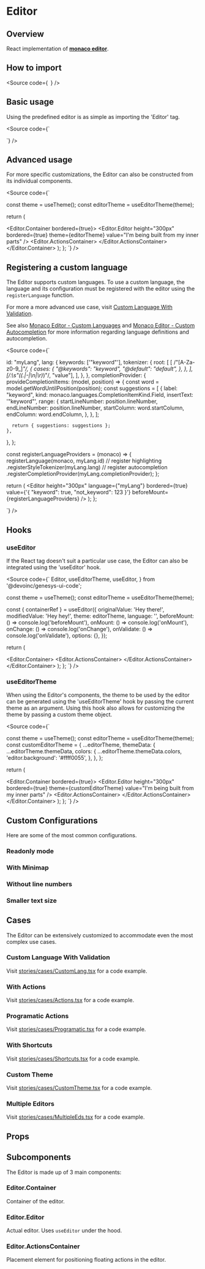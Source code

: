 


<Meta title="Components/Code/Editor/Docs" />

# Editor

## Overview

React implementation of [**monaco editor**](https://microsoft.github.io/monaco-editor/).

<Canvas of={Stories.Base} sourceState="none" />

## How to import

<Source
  code={`
`}
/>

## Basic usage

Using the predefined editor is as simple as importing the 'Editor' tag.

<Source
  code={`

`}
/>

## Advanced usage

For more specific customizations, the Editor can also be constructed from its individual components.

<Source
  code={`


  const theme = useTheme();
  const editorTheme = useEditorTheme(theme);

return (

<Editor.Container bordered={true}>
  <Editor.Editor
    height="300px"
    bordered={true}
    theme={editorTheme}
    value="I'm being built from my inner parts"
  />
  <Editor.ActionsContainer>
    <IconButton icon="gi-heart_full" />
  </Editor.ActionsContainer>
</Editor.Container>
); }; `} />

## Registering a custom language

The Editor supports custom languages. To use a custom language, the language and its configuration must be registered with the editor using the `registerLanguage` function.

For more a more advanced use case, visit [Custom Language With Validation](#custom-language-with-validation). 

See also [Monaco Editor - Custom Languages](https://microsoft.github.io/monaco-editor/monarch.html) 
and [Monaco Editor - Custom Autocompletion](https://microsoft.github.io/monaco-editor/playground.html#extending-language-services-custom-languages)
for more information regarding language definitions and autocompletion.

<Source
  code={`


  id: "myLang",
  lang: {
    keywords: ['"keyword"'],
    tokenizer: {
      root: [
        [
          /"[A-Za-z0-9_]*"/,
          {
            cases: {
              "@keywords": "keyword",
              "@default": "default",
            },
          },
        ],
        [/:\s"((.|-|\n|\r)*)"/, "value"],
      ],
    },
  },
  completionProvider: {
    provideCompletionItems: (model, position) => {
      const word = model.getWordUntilPosition(position);
      const suggestions = [
        {
          label: "keyword",
          kind: monaco.languages.CompletionItemKind.Field,
          insertText: '"keyword"',
          range: {
            startLineNumber: position.lineNumber,
            endLineNumber: position.lineNumber,
            startColumn: word.startColumn,
            endColumn: word.endColumn,
          },
        },
      ];

      return { suggestions: suggestions };
    },
  },
};

  const registerLanguageProviders = (monaco) => {
    registerLanguage(monaco, myLang.id)
      // register highlighting
      .registerStyleTokenizer(myLang.lang)
      // register autocompletion
      .registerCompletionProvider(myLang.completionProvider);
  };

  return (
    <Editor
      height="300px"
      language={"myLang"}
      bordered={true}
      value={'{ "keyword": true, "not_keyword": 123 }'}
      beforeMount={registerLanguageProviders}
    />
  );
};

`} />

## Hooks

### useEditor

If the React tag doesn't suit a particular use case, the Editor can also be integrated using the 'useEditor' hook.

<Source code={`
  Editor,
  useEditorTheme,
  useEditor,
} from '@devoinc/genesys-ui-code';

  const theme = useTheme();
  const editorTheme = useEditorTheme(theme);

const { containerRef } = useEditor({
originalValue: 'Hey there!',
modifiedValue: 'Hey hey!',
theme: editorTheme,
language: '',
beforeMount: () => console.log('beforeMount'),
onMount: () => console.log('onMount'),
onChange: () => console.log('onChange'),
onValidate: () => console.log('onValidate'),
options: {},
});

return (

<Editor.Container>
  <Box ref={containerRef} height="100%" />
  <Editor.ActionsContainer>
    <IconButton icon="gi-heart_full" />
  </Editor.ActionsContainer>
</Editor.Container>
); }; `} />

### useEditorTheme

When using the Editor's components, the theme to be used by the editor can be generated using the 'useEditorTheme' hook by passing the current theme as an argument.
Using this hook also allows for customizing the theme by passing a custom theme object.

<Source code={`


  const theme = useTheme();
  const editorTheme = useEditorTheme(theme);
  const customEditorTheme = {
    ...editorTheme,
    themeData: {
      ...editorTheme.themeData,
      colors: {
        ...editorTheme.themeData.colors,
        'editor.background': '#ffff0055',
      },
    },
  };

return (

<Editor.Container bordered={true}>
  <Editor.Editor
    height="300px"
    bordered={true}
    theme={customEditorTheme}
    value="I'm being built from my inner parts"
  />
  <Editor.ActionsContainer>
    <IconButton icon="gi-heart_full" />
  </Editor.ActionsContainer>
</Editor.Container>
); }; `} />

## Custom Configurations

Here are some of the most common configurations.

### Readonly mode

<Canvas of={Stories.ReadonlyMode} />

### With Minimap

<Canvas of={Stories.WithMinimap} />

### Without line numbers

<Canvas of={Stories.WithoutLineNumbers} />

### Smaller text size

<Canvas of={Stories.SmallerTextSize} />

## Cases

The Editor can be extensively customized to accommodate even the most complex use cases.

### Custom Language With Validation

Visit [stories/cases/CustomLang.tsx](https://github.com/DevoInc/genesys-ui/blob/master/packages/code/src/components/Editor/stories/cases/CustomLang.tsx) for a code example.

<Canvas of={CaseStories.CustomLanguageWithValidation} sourceState="none" />

### With Actions

Visit [stories/cases/Actions.tsx](https://github.com/DevoInc/genesys-ui/blob/master/packages/code/src/components/Editor/stories/cases/Actions.tsx) for a code example.

<Canvas of={CaseStories.WithActions} sourceState="none" />

### Programatic Actions

Visit [stories/cases/Programatic.tsx](https://github.com/DevoInc/genesys-ui/blob/master/packages/code/src/components/Editor/stories/cases/Programatic.tsx) for a code example.

<Canvas of={CaseStories.ProgramaticActions} sourceState="none" />

### With Shortcuts

Visit [stories/cases/Shortcuts.tsx](https://github.com/DevoInc/genesys-ui/blob/master/packages/code/src/components/Editor/stories/cases/Shortcuts.tsx) for a code example.

<Canvas of={CaseStories.WithShortcuts} sourceState="none" />

### Custom Theme

Visit [stories/cases/CustomTheme.tsx](https://github.com/DevoInc/genesys-ui/blob/master/packages/code/src/components/Editor/stories/cases/CustomThemed.tsx) for a code example.

<Canvas of={CaseStories.CustomTheme} sourceState="none" />

### Multiple Editors

Visit [stories/cases/MultipleEds.tsx](https://github.com/DevoInc/genesys-ui/blob/master/packages/code/src/components/Editor/stories/cases/MultipleEds.tsx) for a code example.

<Canvas of={CaseStories.MultipleEditors} sourceState="none" />

## Props

<ArgTypes of={Stories} />

## Subcomponents

The Editor is made up of 3 main components:

### Editor.Container

Container of the editor.

<ArgTypes of={Editor.Container} />

### Editor.Editor

Actual editor. Uses `useEditor` under the hood.

<ArgTypes of={Editor.Editor} />

### Editor.ActionsContainer

Placement element for positioning floating actions in the editor.

<ArgTypes of={Editor.ActionsContainer} />
